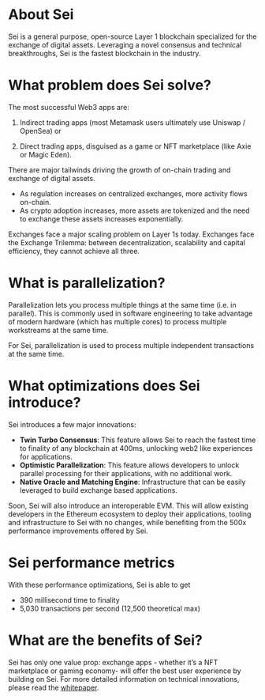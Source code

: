 
# About Sei

Sei is a general purpose, open-source Layer 1 blockchain specialized for the exchange of digital assets. Leveraging a novel consensus and technical breakthroughs, Sei is the fastest blockchain in the industry. 
<ImageWithCaption img={seiLogo} alt="Sei: The fastest Layer 1 blockchain" />

# What problem does Sei solve?

The most successful Web3 apps are:

1) Indirect trading apps (most Metamask users ultimately use Uniswap / OpenSea) or

2) Direct trading apps, disguised as a game or NFT marketplace (like Axie or Magic Eden). 

There are major tailwinds driving the growth of on-chain trading and exchange of digital assets.
- As regulation increases on centralized exchanges, more activity flows on-chain.
- As crypto adoption increases, more assets are tokenized and the need to exchange these assets increases exponentially.

Exchanges face a major scaling problem on Layer 1s today. Exchanges face the Exchange Trilemma: between decentralization, scalability and capital efficiency, they cannot achieve all three.
<ImageWithCaption img={exchangeTrillema} alt="Exchange Trillema" />

# What is parallelization?

Parallelization lets you process multiple things at the same time (i.e. in parallel). This is commonly used in software engineering to take advantage of modern hardware (which has multiple cores) to process multiple workstreams at the same time.

For Sei, parallelization is used to process multiple independent transactions at the same time.

# What optimizations does Sei introduce?

Sei introduces a few major innovations:

- **Twin Turbo Consensus**: This feature allows Sei to reach the fastest time to finality of any blockchain at 400ms, unlocking web2 like experiences for applications.
- **Optimistic Parallelization**: This feature allows developers to unlock parallel processing for their applications, with no additional work.
- **Native Oracle and Matching Engine**: Infrastructure that can be easily leveraged to build exchange based applications.

Soon, Sei will also introduce an interoperable EVM. This will allow existing developers in the Ethereum ecosystem to deploy their applications, tooling and infrastructure to Sei with no changes, while benefiting from the 500x performance improvements offered by Sei.
# Sei performance metrics

With these performance optimizations, Sei is able to get

- 390 millisecond time to finality
- 5,030 transactions per second (12,500 theoretical max)

# What are the benefits of Sei?

Sei has only one value prop: exchange apps - whether it’s a NFT marketplace or gaming economy- will offer the best user experience by building on Sei.
For more detailed information on technical innovations, please read the [whitepaper](https://github.com/sei-protocol/sei-chain/blob/main/whitepaper/Sei_Whitepaper.pdf). 
